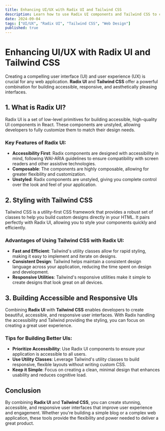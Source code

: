 ```yaml
---
title: Enhancing UI/UX with Radix UI and Tailwind CSS
description: Learn how to use Radix UI components and Tailwind CSS to create beautiful, accessible, and responsive user interfaces. Explore the latest trends in UI/UX design and how these tools can help you build better web applications.
date: 2024-09-04
tags: ["UI/UX", "Radix UI", "Tailwind CSS", "Web Design"]
published: true
---
```


# Enhancing UI/UX with Radix UI and Tailwind CSS

Creating a compelling user interface (UI) and user experience (UX) is crucial for any web application. **Radix UI** and **Tailwind CSS** offer a powerful combination for building accessible, responsive, and aesthetically pleasing interfaces.

## 1. What is Radix UI?

Radix UI is a set of low-level primitives for building accessible, high-quality UI components in React. These components are unstyled, allowing developers to fully customize them to match their design needs.

### Key Features of Radix UI:

- **Accessibility First**: Radix components are designed with accessibility in mind, following WAI-ARIA guidelines to ensure compatibility with screen readers and other assistive technologies.
- **Composable**: The components are highly composable, allowing for greater flexibility and customization.
- **Unstyled**: Radix components are unstyled, giving you complete control over the look and feel of your application.

## 2. Styling with Tailwind CSS

Tailwind CSS is a utility-first CSS framework that provides a robust set of classes to help you build custom designs directly in your HTML. It pairs perfectly with Radix UI, allowing you to style your components quickly and efficiently.

### Advantages of Using Tailwind CSS with Radix UI:

- **Fast and Efficient**: Tailwind's utility classes allow for rapid styling, making it easy to implement and iterate on designs.
- **Consistent Design**: Tailwind helps maintain a consistent design language across your application, reducing the time spent on design and development.
- **Responsive Utilities**: Tailwind's responsive utilities make it simple to create designs that look great on all devices.

## 3. Building Accessible and Responsive UIs

Combining **Radix UI** with **Tailwind CSS** enables developers to create beautiful, accessible, and responsive user interfaces. With Radix handling the accessibility and Tailwind providing the styling, you can focus on creating a great user experience.

### Tips for Building Better UIs:

- **Prioritize Accessibility**: Use Radix UI components to ensure your application is accessible to all users.
- **Use Utility Classes**: Leverage Tailwind's utility classes to build responsive, flexible layouts without writing custom CSS.
- **Keep it Simple**: Focus on creating a clean, minimal design that enhances usability and reduces cognitive load.

## Conclusion

By combining **Radix UI** and **Tailwind CSS**, you can create stunning, accessible, and responsive user interfaces that improve user experience and engagement. Whether you're building a simple blog or a complex web application, these tools provide the flexibility and power needed to deliver a great product.
